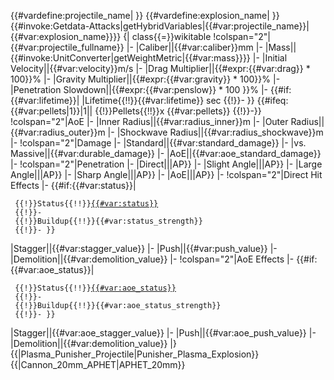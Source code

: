 <includeonly><!--
-->{{#vardefine:projectile_name|{{{1|PAGENAME}}} }}<!--
-->{{#vardefine:explosion_name|{{{2|PAGENAME}}} }}<!--
-->{{#invoke:Getdata-Attacks|getHybridVariables|{{#var:projectile_name}}|{{#var:explosion_name}}}}<!--
-->{| class{{=}}wikitable
!colspan="2"|{{#var:projectile_fullname}}
|-
|Caliber||{{#var:caliber}}mm
|-
|Mass||{{#invoke:UnitConverter|getWeightMetric|{{#var:mass}}}}
|-
|Initial Velocity||{{#var:velocity}}m/s
|-
|Drag Multiplier||{{#expr:{{#var:drag}} * 100}}%
|-
|Gravity Multiplier||{{#expr:{{#var:gravity}} * 100}}%
|-
|Penetration Slowdown||{{#expr:{{#var:penslow}} * 100 }}%
|-
{{#if:{{#var:lifetime}}|
|Lifetime{{!!}}{{#var:lifetime}} sec
{{!}}-
}}
{{#ifeq:{{#var:pellets|1}}|1||
{{!}}Pellets{{!!}}x {{#var:pellets}}
{{!}}-}}
!colspan="2"|AoE
|-
|Inner Radius||{{#var:radius_inner}}m
|-
|Outer Radius||{{#var:radius_outer}}m
|-
|Shockwave Radius||{{#var:radius_shockwave}}m
|-
!colspan="2"|Damage
|-
|Standard||{{#var:standard_damage}}
|-
|vs. Massive||{{#var:durable_damage}}
|-
|AoE||{{#var:aoe_standard_damage}}
|-
!colspan="2"|Penetration
|-
|Direct||{{Armor|{{#var:pen1}}|AP}}
|-
|Slight Angle||{{Armor|{{#var:pen2}}|AP}}
|-
|Large Angle||{{Armor|{{#var:pen3}}|AP}}
|-
|Sharp Angle||{{Armor|{{#var:pen4|0}}|AP}}
|-
|AoE||{{Armor|{{#var:aoe_pen1|0}}|AP}}
|-
!colspan="2"|Direct Hit Effects
|-
{{#if:{{#var:status}}|
  {{!}}Status{{!!}}[[Status Effects#{{#var:status}}|{{#var:status}}]]
  {{!}}-
  {{!}}Buildup{{!!}}{{#var:status_strength}}
  {{!}}- }}
|Stagger||{{#var:stagger_value}}
|-
|Push||{{#var:push_value}}
|-
|Demolition||{{#var:demolition_value}}
|-
!colspan="2"|AoE Effects
|-
{{#if:{{#var:aoe_status}}|
  {{!}}Status{{!!}}[[Status Effects#{{#var:aoe_status}}|{{#var:aoe_status}}]]
  {{!}}-
  {{!}}Buildup{{!!}}{{#var:aoe_status_strength}}
  {{!}}- }}
|Stagger||{{#var:aoe_stagger_value}}
|-
|Push||{{#var:aoe_push_value}}
|-
|Demolition||{{#var:demolition_value}}
|}</includeonly><noinclude>
{{{{PAGENAME}}|Plasma_Punisher_Projectile|Punisher_Plasma_Explosion}}
{{{{PAGENAME}}|Cannon_20mm_APHET|APHET_20mm}}
{{doc}}</noinclude>
